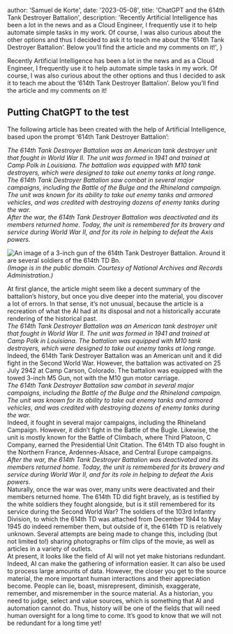 


  author: 'Samuel de Korte',
  date: '2023-05-08',
  title: 'ChatGPT and the 614th Tank Destroyer Battalion',
  description:
    'Recently Artificial Intelligence has been a lot in the news and as a Cloud Engineer, I frequently use it to help automate simple tasks in my work. Of course, I was also curious about the other options and thus I decided to ask it to teach me about the ‘614th Tank Destroyer Battalion’. Below you’ll find the article and my comments on it!',
}


Recently Artificial Intelligence has been a lot in the news and as a Cloud Engineer, I frequently use it to help automate simple tasks in my work. Of course, I was also curious about the other options and thus I decided to ask it to teach me about the ‘614th Tank Destroyer Battalion’. Below you’ll find the article and my comments on it!

## Putting ChatGPT to the test

The following article has been created with the help of Artificial Intelligence, based upon the prompt ‘614th Tank Destroyer Battalion’:

*The 614th Tank Destroyer Battalion was an American tank destroyer unit that fought in World War II. The unit was formed in 1941 and trained at Camp Polk in Louisiana. The battalion was equipped with M10 tank destroyers, which were designed to take out enemy tanks at long range.*  
*The 614th Tank Destroyer Battalion saw combat in several major campaigns, including the Battle of the Bulge and the Rhineland campaign. The unit was known for its ability to take out enemy tanks and armored vehicles, and was credited with destroying dozens of enemy tanks during the war.*  
*After the war, the 614th Tank Destroyer Battalion was deactivated and its members returned home. Today, the unit is remembered for its bravery and service during World War II, and for its role in helping to defeat the Axis powers.*  

<Image
                src={TD}
                alt="An image of a 3-inch gun of the 614th Tank Destroyer Battalion. Around it are several soldiers of the 614th TD Bn."
                sizes="(min-width: 720px) 32rem, 20rem"
                className="aspect-square rotate-0 rounded-2xl bg-stone-100 object-cover dark:bg-stone-800"
              />
*(Image is in the public domain. Courtesy of National Archives and Records Administration.)*

At first glance, the article might seem like a decent summary of the battalion’s history, but once you dive deeper into the material, you discover a lot of errors. In that sense, it’s not unusual, because the article is a recreation of what the AI had at its disposal and not a historically accurate rendering of the historical past.  
*The 614th Tank Destroyer Battalion was an American tank destroyer unit that fought in World War II. The unit was formed in 1941 and trained at Camp Polk in Louisiana. The battalion was equipped with M10 tank destroyers, which were designed to take out enemy tanks at long range.*  
Indeed, the 614th Tank Destroyer Battalion was an American unit and it did fight in the Second World War. However, the battalion was activated on 25 July 2942 at Camp Carson, Colorado. The battalion was equipped with the towed 3-inch M5 Gun, not with the M10 gun motor carriage.   
*The 614th Tank Destroyer Battalion saw combat in several major campaigns, including the Battle of the Bulge and the Rhineland campaign. The unit was known for its ability to take out enemy tanks and armored vehicles, and was credited with destroying dozens of enemy tanks during the war.*  
Indeed, it fought in several major campaigns, including the Rhineland Campaign. However, it didn’t fight in the Battle of the Bugle. Likewise, the unit is mostly known for the Battle of Climbach, where Third Platoon, C Company, earned the Presidential Unit Citation. The 614th TD also fought in the Northern France, Ardennes-Alsace, and Central Europe campaigns.  
*After the war, the 614th Tank Destroyer Battalion was deactivated and its members returned home. Today, the unit is remembered for its bravery and service during World War II, and for its role in helping to defeat the Axis powers.*  
Naturally, once the war was over, many units were deactivated and their members returned home. The 614th TD did fight bravely, as is testified by the white soldiers they fought alongside, but is it still remembered for its service during the Second World War? The soldiers of the 103rd Infantry Division, to which the 614th TD was attached from December 1944 to May 1945 do indeed remember them, but outside of it, the 614th TD is relatively unknown. Several attempts are being made to change this, including (but not limited to!) sharing photographs or film clips of the movie, as well as articles in a variety of outlets.   
At present, it looks like the field of AI will not yet make historians redundant. Indeed, AI can make the gathering of information easier. It can also be used to process large amounts of data. However, the closer you get to the source material, the more important human interactions and their appreciation become. People can lie, boast, misrepresent, diminish, exaggerate, remember, and misremember in the source material. As a historian, you need to judge, select and value sources, which is something that AI and automation cannot do. Thus, history will be one of the fields that will need human oversight for a long time to come. It’s good to know that we will not be redundant for a long time yet!   


